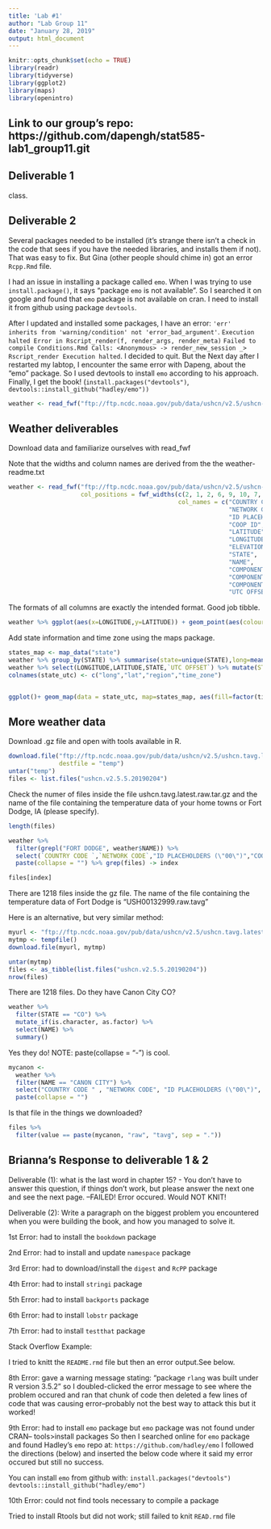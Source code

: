 ```yaml
---
title: 'Lab #1'
author: "Lab Group 11"
date: "January 28, 2019"
output: html_document
---
```


```r
knitr::opts_chunk$set(echo = TRUE)
library(readr)
library(tidyverse)
library(ggplot2)
library(maps)
library(openintro)
```

## Link to our group's repo: https://github.com/dapengh/stat585-lab1_group11.git

## Deliverable 1
class. 

## Deliverable 2
Several packages needed to be installed (it's strange there isn't a check in the code that sees if you have the needed libraries, and installs them if not). That was easy to fix. But Gina (other people should chime in) got an error `Rcpp.Rmd` file. 

I had an issue in installing a package called `emo`. When I was trying to use `install.package()`, it says "package `emo` is not available". So I searched it on google and found that `emo` package is not available on cran. I need to install it from github using package `devtools`.



After I updated and installed some packages, I have an error: `'err' inherits from 'warning/condition' not 'error_bad_argument'`. `Execution halted Error in Rscript_render(f, render_args, render_meta)` `Failed to compile Conditions.Rmd Calls: <Anonymous> -> render_new_session _> Rscript_render Execution halted`. I decided to quit. But the Next day after I restarted my labtop, I encounter the same error with Dapeng, about the "emo" package. So I used devtools to install `emo` according to his approach. Finally, I get the book! (`install.packages("devtools")`, `devtools::install_github("hadley/emo"))`


```r
weather <- read_fwf("ftp://ftp.ncdc.noaa.gov/pub/data/ushcn/v2.5/ushcn-v2.5-stations.txt",col_positions = fwf_widths(c(2,1,2,6,9,10,7,3,31,7,7,7,3),col_names = c("COUNTRY CODE ", "NETWORK CODE","ID PLACEHOLDERS (\"00\")","COOP ID", "LATITUDE", "LONGITUDE", "ELEVATION","STATE", "NAME", "COMPONENT 1 (COOP ID)","COMPONENT 2 (COOP ID)","COMPONENT 3 (COOP ID)", "UTC OFFSET")))
```

## Weather deliverables

Download data and familiarize ourselves with read_fwf

Note that the widths and column names are derived from the the weather-readme.txt

```r
weather <- read_fwf("ftp://ftp.ncdc.noaa.gov/pub/data/ushcn/v2.5/ushcn-v2.5-stations.txt",
                    col_positions = fwf_widths(c(2, 1, 2, 6, 9, 10, 7, 3, 31, 7, 7, 7, 3),
                                               col_names = c("COUNTRY CODE ", 
                                                             "NETWORK CODE",
                                                             "ID PLACEHOLDERS (\"00\")",
                                                             "COOP ID", 
                                                             "LATITUDE", 
                                                             "LONGITUDE", 
                                                             "ELEVATION",
                                                             "STATE", 
                                                             "NAME", 
                                                             "COMPONENT 1 (COOP ID)",
                                                             "COMPONENT 2 (COOP ID)",
                                                             "COMPONENT 3 (COOP ID)", 
                                                             "UTC OFFSET")))

```

The formats of all columns are exactly the intended format. Good job tibble. 

```r

weather %>% ggplot(aes(x=LONGITUDE,y=LATITUDE)) + geom_point(aes(colour=ELEVATION),size=1) + scale_color_gradient(low="turquoise2", high="gold1")

```

Add state information and time zone using the maps package. 

```r
states_map <- map_data("state")
weather %>% group_by(STATE) %>% summarise(state=unique(STATE),long=mean(LONGITUDE),lat=mean(LATITUDE)) -> state_summ
weather %>% select(LONGITUDE,LATITUDE,STATE,`UTC OFFSET`) %>% mutate(STATE=abbr2state(STATE)) -> state_utc
colnames(state_utc) <- c("long","lat","region","time_zone")


ggplot()+ geom_map(data = state_utc, map=states_map, aes(fill=factor(time_zone), map_id = tolower(region))) + geom_map(data = states_map, map = states_map, aes(map_id=region),color="white", fill=NA, size=0.5) + geom_point(mapping = aes(LONGITUDE,LATITUDE,colour=ELEVATION),data=weather,size=1) + scale_color_gradient(low="turquoise2", high="gold1")+theme_classic() + geom_text(mapping = aes(long,lat, label=state),data = state_summ) + geom_label() + labs(fill="UTC OFFSET")
```


## More weather data

Download .gz file and open with tools available in R.

```r
download.file("ftp://ftp.ncdc.noaa.gov/pub/data/ushcn/v2.5/ushcn.tavg.latest.raw.tar.gz",
              destfile = "temp")
untar("temp")
files <- list.files("ushcn.v2.5.5.20190204")
```

Check the numer of files inside the file ushcn.tavg.latest.raw.tar.gz and the name of the file containing the temperature data of your home towns or Fort Dodge, IA (please specify).

```r
length(files)

weather %>% 
  filter(grepl("FORT DODGE", weather$NAME)) %>% 
  select(`COUNTRY CODE `,`NETWORK CODE`,"ID PLACEHOLDERS (\"00\")","COOP ID" ) %>% 
  paste(collapse = "") %>% grep(files) -> index

files[index]

```

There are 1218 files inside the gz file. The name of the file containing the temperature data of Fort Dodge is "USH00132999.raw.tavg"


Here is an alternative, but very similar method:
```r
myurl <- "ftp://ftp.ncdc.noaa.gov/pub/data/ushcn/v2.5/ushcn.tavg.latest.raw.tar.gz"
mytmp <- tempfile()
download.file(myurl, mytmp)

untar(mytmp)
files <- as_tibble(list.files("ushcn.v2.5.5.20190204"))
nrow(files)
```

There are 1218 files. 
Do they have Canon City CO?

```r
weather %>%
  filter(STATE == "CO") %>%
  mutate_if(is.character, as.factor) %>%
  select(NAME) %>%
  summary()
```

Yes they do!
NOTE: paste(collapse = "-") is cool. 

```r
mycanon <- 
  weather %>%
  filter(NAME == "CANON CITY") %>%
  select("COUNTRY CODE " , "NETWORK CODE", "ID PLACEHOLDERS (\"00\")", "COOP ID") %>%
  paste(collapse = "")
```

Is that file in the things we downloaded?
```r
files %>%
  filter(value == paste(mycanon, "raw", "tavg", sep = "."))
```








## Brianna's Response to deliverable 1 & 2

Deliverable (1): what is the last word in chapter 15? - You don't have to answer this question, if things don't work, but please answer the next one and see the next page. --FAILED! Error occured. Would NOT KNIT!

Deliverable (2): Write a paragraph on the biggest problem you encountered when you were building the book, and how you managed to solve it.

1st Error: had to install the `bookdown` package

2nd Error: had to install and update `namespace` package

3rd Error: had to download/install the `digest` and `RcPP` package

4th Error: had to install `stringi` package

5th Error: had to install `backports` package

6th Error: had to install `lobstr` package

7th Error: had to install `testthat` package

Stack Overflow Example:
 
I tried to knitt the `README.rmd` file but then an error output.See below.

8th Error: gave a warning message stating: "package `rlang` was built under R version 3.5.2" so I doubled-clicked the error message to see where the problem occured and ran that chunk of code then deleted a few lines of code that was causing error--probably not the best way to attack this but it worked!

9th Error: had to install `emo` package but `emo` package was not found under CRAN-- tools>install packages
So then I searched online for `emo` package and found Hadley's `emo` repo at: `https://github.com/hadley/emo `
I followed the directions (below) and inserted the below code where it said my error occured but still no success.

You can install `emo` from github with:
`install.packages("devtools")`
`devtools::install_github("hadley/emo")`

10th Error: could not find tools necessary to compile a package

Tried to install Rtools but did not work; still failed to knit `READ.rmd` file


